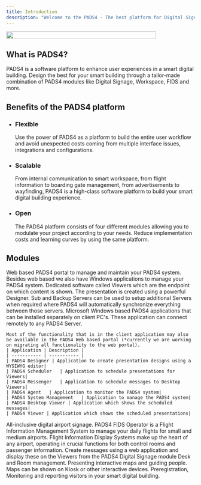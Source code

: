 ```yaml
---
title: Introduction
description: "Welcome to the PADS4 - The best platform for Digital Signage, Wayfinding & more."
---
```


<img height="20" width="400" noZoom src="/images/PADS4.png" />


## What is PADS4?

PADS4 is a software platform to enhance user experiences in a smart digital building. Design the best for your smart building through a tailor-made combination of PADS4 modules like Digital Signage, Workspace, FIDS and more.


## Benefits of the PADS4 platform

- ### Flexible

  Use the power of PADS4 as a platform to build the entire user workflow and avoid unexpected costs coming from multiple interface issues, integrations and configurations.

- ### Scalable

  From internal communication to smart workspace, from flight information to boarding gate management, from advertisements to wayfinding, PADS4 is a high-class software platform to build your smart digital building experience.

- ### Open

  The PADS4 platform consists of four different modules allowing you to modulate your project according to your needs. Reduce implementation costs and learning curves by using the same platform.


## Modules

<AccordionGroup>
  <Accordion title="PADS4 CTRL Centre">
    Web based PADS4 portal to manage and maintain your PADS4 system.
    Besides web based we also have Windows applications to manage your PADS4 system.
  </Accordion>
  <Accordion title="PADS4 Digital Signage">
    Dedicated software called Viewers which are the endpoint on which content is shown. The presentation is created using a powerful Designer.
    Sub and Backup Servers can be used to setup additional Servers when required where PADS4 will automatically synchronize everything between those servers.
  </Accordion>
  <Accordion title="PADS4 Client applications">
    Microsoft Windows based PADS4 applications that can be installed separately on client PC's.
    These application can connect remotely to any PADS4 Server.

    Most of the functionality that is in the client application may also be available in the PADS4 Web based portal (*currently we are working on migrating all functionality to the web portal).
    | Application | Description |
    | ----------- | ----------- |
    | PADS4 Designer | Application to create presentation designs using a WYSIWYG editor|
    | PADS4 Scheduler	| Application to schedule presentations for Viewers|
    | PADS4 Messenger	| Application to schedule messages to Desktop Viewers|
    | PADS4 Agent	| Application to monitor the PADS4 system|
    | PADS4 System Management	| Application to manage the PADS4 system|
    | PADS4 Desktop Viewer | Application which shows the scheduled messages|
    | PADS4 Viewer | Application which shows the scheduled presentations|
  </Accordion>
  <Accordion title="PADS4 FIDS">
    All-inclusive digital airport signage. PADS4 FIDS Operator is a Flight Information Management System to manage your daily flights for small and medium airports.
    Flight Information Display Systems make up the heart of any airport, operating in crucial functions for both control rooms and passenger information.
  </Accordion>
  <Accordion title="PADS4 CMS">
    Create messages using a web application and display these on the Viewers from the PADS4 Digital Signage module
  </Accordion>
  <Accordion title="PADS4 Workspace">
    Desk and Room management.
  </Accordion>
  <Accordion title="PADS4 Wayfinding">
    Presenting interactive maps and guiding people. Maps can be shown on Kiosk or other interactive devices.
  </Accordion>
  <Accordion title="PADS4 VMS">
    Preregistration, Monitoring and reporting visitors in your smart digital building.
  </Accordion>
</AccordionGroup>

